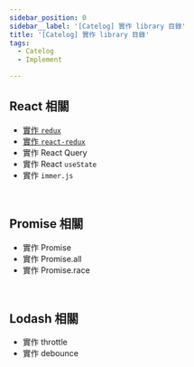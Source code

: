 ```yaml
---
sidebar_position: 0
sidebar__label: '[Catelog] 實作 library 目錄'
title: '[Catelog] 實作 library 目錄'
tags:
  - Catelog
  - Implement

---
```



## React 相關

- [實作 `redux`](./implement-redux)
- [實作 `react-redux`](./implement-react-redux)
- 實作 React Query
- 實作 React `useState`
- 實作 `immer.js`

<br />


## Promise 相關
- 實作 Promise
- 實作 Promise.all
- 實作 Promise.race


<br />

## Lodash 相關
- 實作 throttle
- 實作 debounce


<br />